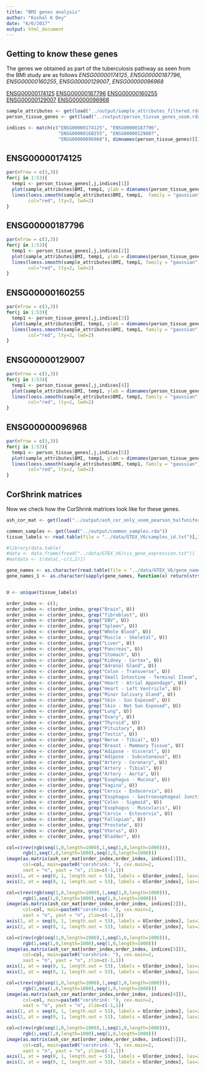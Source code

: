 ```yaml
---
title: "BMI genes analysis"
author: "Kushal K Dey"
date: "6/6/2017"
output: html_document
---
```


## Getting to know these genes 

The genes we obtained as part of the tuberculosis pathway as seen from the BMI study are as follows *ENSG00000174125*, *ENSG00000187796*, *ENSG00000160255*, *ENSG00000129007*, *ENSG00000096968*

[ENSG00000174125](https://gtexportal.org/home/gene/ENSG00000174125)
[ENSG00000187796](https://gtexportal.org/home/gene/ENSG00000187796)
[ENSG00000160255](https://gtexportal.org/home/gene/ENSG00000160255)
[ENSG00000129007](https://gtexportal.org/home/gene/ENSG00000129007)
[ENSG00000096968](https://gtexportal.org/home/gene/ENSG00000096968)

```r
sample_attributes <- get(load("../output/sample_attributes_filtered.rda"))
person_tissue_genes <- get(load("../output/person_tissue_genes_voom.rda"))
```

```r
indices <- match(c("ENSG00000174125", "ENSG00000187796",
                   "ENSG00000160255", "ENSG00000129007",
                   "ENSG00000096968"), dimnames(person_tissue_genes)[[3]])
```

## ENSG00000174125

```r
par(mfrow = c(3,3))
for(j in 1:53){
  temp1 <- person_tissue_genes[,j,indices[1]]
  plot(sample_attributes$BMI, temp1, ylab = dimnames(person_tissue_genes)[[2]][j])
  lines(loess.smooth(sample_attributes$BMI, temp1,  family = "gaussian"), 
        col="red", lty=2, lwd=2)
}
```

## ENSG00000187796

```r
par(mfrow = c(3,3))
for(j in 1:53){
  temp1 <- person_tissue_genes[,j,indices[2]]
  plot(sample_attributes$BMI, temp1, ylab = dimnames(person_tissue_genes)[[2]][j])
  lines(loess.smooth(sample_attributes$BMI, temp1, family = "gaussian"), 
        col="red", lty=2, lwd=2)
}
```

## ENSG00000160255

```r
par(mfrow = c(3,3))
for(j in 1:53){
  temp1 <- person_tissue_genes[,j,indices[3]]
  plot(sample_attributes$BMI, temp1, ylab = dimnames(person_tissue_genes)[[2]][j])
  lines(loess.smooth(sample_attributes$BMI, temp1, family = "gaussian"), 
        col="red", lty=2, lwd=2)
}
```


## ENSG00000129007

```r
par(mfrow = c(3,3))
for(j in 1:53){
  temp1 <- person_tissue_genes[,j,indices[4]]
  plot(sample_attributes$BMI, temp1, ylab = dimnames(person_tissue_genes)[[2]][j])
  lines(loess.smooth(sample_attributes$BMI, temp1, family = "gaussian"), 
        col="red", lty=2, lwd=2)
}
```

## ENSG00000096968

```r
par(mfrow = c(3,3))
for(j in 1:53){
  temp1 <- person_tissue_genes[,j,indices[5]]
  plot(sample_attributes$BMI, temp1, ylab = dimnames(person_tissue_genes)[[2]][j])
  lines(loess.smooth(sample_attributes$BMI, temp1, family = "gaussian"), 
        col="red", lty=2, lwd=2)
}
```

## CorShrink matrices

Now we check how the CorShrink matrices look like for these genes.

```r
ash_cor_mat <- get(load("../output/ash_cor_only_voom_pearson_halfuniform_gtex_tissues.rda"))
```

```r
common_samples <- get(load("../output/common_samples.rda"))
tissue_labels <- read.table(file = "../data/GTEX_V6/samples_id.txt")[,3]

#library(data.table)
#data <- data.frame(fread("../data/GTEX_V6/cis_gene_expression.txt"))
#matdata <- t(data[,-c(1,2)])

gene_names <- as.character(read.table(file = "../data/GTEX_V6/gene_names_GTEX_V6.txt")[,1])
gene_names_1 <- as.character(sapply(gene_names, function(x) return(strsplit(x, "[.]")[[1]][1])))


U <- unique(tissue_labels)
```

```r
order_index <- c();
order_index <- c(order_index, grep("Brain", U))
order_index <- c(order_index, grep("fibroblast", U))
order_index <- c(order_index, grep("EBV", U))
order_index <- c(order_index, grep("Spleen", U))
order_index <- c(order_index, grep("Whole Blood", U))
order_index <- c(order_index, grep("Muscle - Skeletal", U))
order_index <- c(order_index, grep("Liver", U))
order_index <- c(order_index, grep("Pancreas", U))
order_index <- c(order_index, grep("Stomach", U))
order_index <- c(order_index, grep("Kidney - Cortex", U))
order_index <- c(order_index, grep("Adrenal Gland", U))
order_index <- c(order_index, grep("Colon - Transverse", U))
order_index <- c(order_index, grep("Small Intestine - Terminal Ileum", U))
order_index <- c(order_index, grep("Heart - Atrial Appendage", U))
order_index <- c(order_index, grep("Heart - Left Ventricle", U))
order_index <- c(order_index, grep("Minor Salivary Gland", U))
order_index <- c(order_index, grep("Skin - Sun Exposed", U))
order_index <- c(order_index, grep("Skin - Not Sun Exposed", U))
order_index <- c(order_index, grep("Lung", U))
order_index <- c(order_index, grep("Ovary", U))
order_index <- c(order_index, grep("Thyroid", U))
order_index <- c(order_index, grep("Pituitary", U))
order_index <- c(order_index, grep("Testis", U))
order_index <- c(order_index, grep("Nerve - Tibial", U))
order_index <- c(order_index, grep("Breast - Mammary Tissue", U))
order_index <- c(order_index, grep("Adipose - Visceral", U))
order_index <- c(order_index, grep("Adipose - Subcutaneous", U))
order_index <- c(order_index, grep("Artery - Coronary", U))
order_index <- c(order_index, grep("Artery - Tibial", U))
order_index <- c(order_index, grep("Artery - Aorta", U))
order_index <- c(order_index, grep("Esophagus - Mucosa", U))
order_index <- c(order_index, grep("Vagina", U))
order_index <- c(order_index, grep("Cervix - Endocervix", U))
order_index <- c(order_index, grep("Esophagus - Gastroesophageal Junction", U))
order_index <- c(order_index, grep("Colon - Sigmoid", U))
order_index <- c(order_index, grep("Esophagus - Muscularis", U))
order_index <- c(order_index, grep("Cervix - Ectocervix", U))
order_index <- c(order_index, grep("Fallopian", U))
order_index <- c(order_index, grep("Prostate", U))
order_index <- c(order_index, grep("Uterus", U))
order_index <- c(order_index, grep("Bladder", U))
```


```r
col=c(rev(rgb(seq(1,0,length=1000),1,seq(1,0,length=1000))),
      rgb(1,seq(1,0,length=1000),seq(1,0,length=1000)))
image(as.matrix(ash_cor_mat[order_index,order_index, indices[1]]),
      col=col, main=paste0("corshrink: "), cex.main=2,
      xaxt = "n", yaxt = "n", zlim=c(-1,1))
axis(1, at = seq(0, 1, length.out = 53), labels = U[order_index], las=2, cex.axis = 0.5)
axis(2, at = seq(0, 1, length.out = 53), labels = U[order_index], las=2, cex.axis = 0.5)
```


```r
col=c(rev(rgb(seq(1,0,length=1000),1,seq(1,0,length=1000))),
      rgb(1,seq(1,0,length=1000),seq(1,0,length=1000)))
image(as.matrix(ash_cor_mat[order_index,order_index, indices[2]]),
      col=col, main=paste0("corshrink: "), cex.main=2,
      xaxt = "n", yaxt = "n", zlim=c(-1,1))
axis(1, at = seq(0, 1, length.out = 53), labels = U[order_index], las=2, cex.axis = 0.5)
axis(2, at = seq(0, 1, length.out = 53), labels = U[order_index], las=2, cex.axis = 0.5)
```

```r
col=c(rev(rgb(seq(1,0,length=1000),1,seq(1,0,length=1000))),
      rgb(1,seq(1,0,length=1000),seq(1,0,length=1000)))
image(as.matrix(ash_cor_mat[order_index,order_index, indices[3]]),
      col=col, main=paste0("corshrink: "), cex.main=2,
      xaxt = "n", yaxt = "n", zlim=c(-1,1))
axis(1, at = seq(0, 1, length.out = 53), labels = U[order_index], las=2, cex.axis = 0.5)
axis(2, at = seq(0, 1, length.out = 53), labels = U[order_index], las=2, cex.axis = 0.5)
```



```r
col=c(rev(rgb(seq(1,0,length=1000),1,seq(1,0,length=1000))),
      rgb(1,seq(1,0,length=1000),seq(1,0,length=1000)))
image(as.matrix(ash_cor_mat[order_index,order_index, indices[4]]),
      col=col, main=paste0("corshrink: "), cex.main=2,
      xaxt = "n", yaxt = "n", zlim=c(-1,1))
axis(1, at = seq(0, 1, length.out = 53), labels = U[order_index], las=2, cex.axis = 0.5)
axis(2, at = seq(0, 1, length.out = 53), labels = U[order_index], las=2, cex.axis = 0.5)
```


```r
col=c(rev(rgb(seq(1,0,length=1000),1,seq(1,0,length=1000))),
      rgb(1,seq(1,0,length=1000),seq(1,0,length=1000)))
image(as.matrix(ash_cor_mat[order_index,order_index, indices[5]]),
      col=col, main=paste0("corshrink: "), cex.main=2,
      xaxt = "n", yaxt = "n", zlim=c(-1,1))
axis(1, at = seq(0, 1, length.out = 53), labels = U[order_index], las=2, cex.axis = 0.5)
axis(2, at = seq(0, 1, length.out = 53), labels = U[order_index], las=2, cex.axis = 0.5)
```

